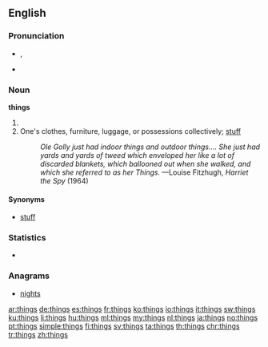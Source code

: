 ==English==
{{wikipedia}}

===Pronunciation===
* {{IPA|/θɪŋz/}}, {{X-SAMPA|/TINz/}}
* {{audio|en-us-things.ogg|Audio (US)}}

===Noun===
'''things'''

# {{plural of|thing}}
# One's clothes, furniture, luggage, or possessions collectively; [[stuff]]
#: ''Ole Golly just had indoor things and outdoor things.... She just had yards and yards of tweed which enveloped her like a lot of discarded blankets, which ballooned out when she walked, and which she referred to as her Things.''  —Louise Fitzhugh, ''Harriet the Spy'' (1964)

====Synonyms====
* [[stuff]]

===Statistics===
* {{rank|give|ever|saw|157|things|left|part|off}}

===Anagrams===
* [[nights#English|nights]]

[[ar:things]]
[[de:things]]
[[es:things]]
[[fr:things]]
[[ko:things]]
[[io:things]]
[[it:things]]
[[sw:things]]
[[ku:things]]
[[li:things]]
[[hu:things]]
[[ml:things]]
[[my:things]]
[[nl:things]]
[[ja:things]]
[[no:things]]
[[pt:things]]
[[simple:things]]
[[fi:things]]
[[sv:things]]
[[ta:things]]
[[th:things]]
[[chr:things]]
[[tr:things]]
[[zh:things]]